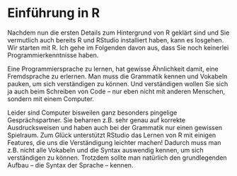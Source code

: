 # Einführung in R

Nachdem nun die ersten Details zum Hintergrund von R geklärt sind und Sie vermutlich auch bereits R und RStudio installiert haben, kann es losgehen. Wir starten mit R. Ich gehe im Folgenden davon aus, dass Sie noch keinerlei Programmierkenntnisse haben. 

Eine Programmiersprache zu lernen, hat gewisse Ähnlichkeit damit, eine Fremdsprache zu erlernen. Man muss die Grammatik kennen und Vokabeln pauken, um sich verständigen zu können. Und verständigen wollen Sie sich ja auch beim Schreiben von Code – nur eben nicht mit anderen Menschen, sondern mit einem Computer. 

Leider sind Computer bisweilen ganz besonders pingelige Gesprächspartner. Sie beharren z.B. sehr genau auf korrekte Ausdrucksweisen und haben auch bei der Grammatik nur einen gewissen Spielraum. Zum Glück unterstützt RStudio das Lernen von R mit einigen Features, die uns die Verständigung leichter machen! Dadurch muss man z.B. nicht alle Vokabeln und die Syntax auswendig kennen, um sich verständigen zu können. Trotzdem sollte man natürlich den grundlegenden Aufbau -- die Syntax der Sprache -- kennen.
